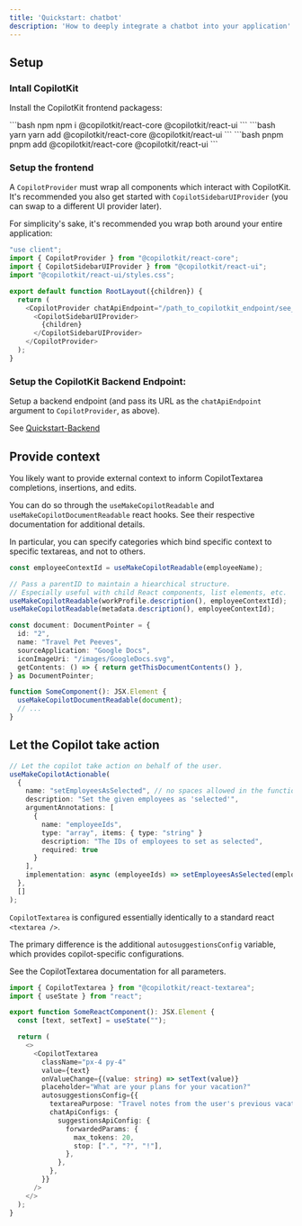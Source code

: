```yaml
---
title: 'Quickstart: chatbot'
description: 'How to deeply integrate a chatbot into your application'
---
```


## Setup

### Intall CopilotKit

Install the CopilotKit frontend packagess:

<CodeGroup>
  ```bash npm
  npm i @copilotkit/react-core @copilotkit/react-ui
  ``` 
  ```bash yarn
  yarn add @copilotkit/react-core @copilotkit/react-ui
  ```
  ```bash pnpm
  pnpm add @copilotkit/react-core @copilotkit/react-ui
  ```
</CodeGroup>

### Setup the frontend

A `CopilotProvider` must wrap all components which interact with CopilotKit.
It's recommended you also get started with `CopilotSidebarUIProvider` (you can swap to a different UI provider later).

For simplicity's sake, it's recommended you wrap both around your entire application:

```ts
"use client";
import { CopilotProvider } from "@copilotkit/react-core";
import { CopilotSidebarUIProvider } from "@copilotkit/react-ui";
import "@copilotkit/react-ui/styles.css"; 

export default function RootLayout({children}) {
  return (
    <CopilotProvider chatApiEndpoint="/path_to_copilotkit_endpoint/see_below">
      <CopilotSidebarUIProvider>
        {children}
      </CopilotSidebarUIProvider>
    </CopilotProvider>
  );
}
```

### Setup the CopilotKit Backend Endpoint:

Setup a backend endpoint (and pass its URL as the `chatApiEndpoint` argument to `CopilotProvider`, as above).

See [Quickstart-Backend](/getting-started/quickstart-backend)


## Provide context
You likely want to provide external context to inform CopilotTextarea completions, insertions, and edits.

You can do so through the `useMakeCopilotReadable` and `useMakeCopilotDocumentReadable` react hooks.
See their respective documentation for additional details.

In particular, you can specify categories which bind specific context to specific textareas, and not to others.

```ts
const employeeContextId = useMakeCopilotReadable(employeeName);

// Pass a parentID to maintain a hiearchical structure.
// Especially useful with child React components, list elements, etc.
useMakeCopilotReadable(workProfile.description(), employeeContextId);
useMakeCopilotReadable(metadata.description(), employeeContextId);

const document: DocumentPointer = {
  id: "2",
  name: "Travel Pet Peeves",
  sourceApplication: "Google Docs",
  iconImageUri: "/images/GoogleDocs.svg",
  getContents: () => { return getThisDocumentContents() },
} as DocumentPointer;

function SomeComponent(): JSX.Element {
  useMakeCopilotDocumentReadable(document);
  // ...
}
```


## Let the Copilot take action
```ts
// Let the copilot take action on behalf of the user.
useMakeCopilotActionable(
  {
    name: "setEmployeesAsSelected", // no spaces allowed in the function name
    description: "Set the given employees as 'selected'",
    argumentAnnotations: [
      {
        name: "employeeIds",
        type: "array", items: { type: "string" }
        description: "The IDs of employees to set as selected",
        required: true
      }
    ],
    implementation: async (employeeIds) => setEmployeesAsSelected(employeeIds),
  },
  []
);
```

`CopilotTextarea` is configured essentially identically to a standard react `<textarea />`.

The primary difference is the additional `autosuggestionsConfig` variable, which provides copilot-specific configurations.

See the CopilotTextarea documentation for all parameters. 

```ts
import { CopilotTextarea } from "@copilotkit/react-textarea";
import { useState } from "react";

export function SomeReactComponent(): JSX.Element {
  const [text, setText] = useState("");

  return (
    <>
      <CopilotTextarea
        className="px-4 py-4"
        value={text}
        onValueChange={(value: string) => setText(value)}
        placeholder="What are your plans for your vacation?"
        autosuggestionsConfig={{
          textareaPurpose: "Travel notes from the user's previous vacations. Likely written in a colloquial style, but adjust as needed.",
          chatApiConfigs: {
            suggestionsApiConfig: {
              forwardedParams: {
                max_tokens: 20,
                stop: [".", "?", "!"],
              },
            },
          },
        }}
      />
    </>
  );
}
```

